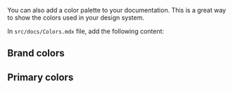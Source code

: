 
<Meta title="Design System/Colors" />

You can also add a color palette to your documentation. This is a great way to show the colors used in your design system.

In `src/docs/Colors.mdx` file, add the following content:

## Brand colors

<ColorPalette>
    <ColorItem
        title="new-brand"
        subtitle="--variable-name-xx"
        colors={["#000000", "#FFFFFF"]}
    />
</ColorPalette>

## Primary colors

<ColorPalette>
    <ColorItem
        title="Gray"
        subtitle="--variable-name-xx"
        colors={{10: "#000000", 20: "#1a1a1a", 30: "#333333", 40: "#4d4d4d", 50: "#666666", 60: "#808080", 70: "#999999", 80: "#b3b3b3", 90: "#cccccc", 100: "#e6e6e6"}}
    />
</ColorPalette>